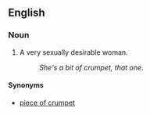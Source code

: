 ==English==

===Noun===
{{en-noun|head=[[bit]] [[of]] [[crumpet]]|bits of crumpet}}

# {{context|slang|lang=en}} A very sexually desirable woman.
#: ''She's a bit of crumpet, that one''.

====Synonyms====
* [[piece of crumpet]]